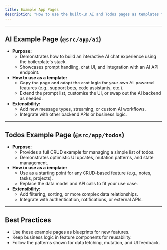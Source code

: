 ```yaml
---
title: Example App Pages
description: "How to use the built-in AI and Todos pages as templates for rapid prototyping in the Ultimate Boilerplate."
---
```


---

## AI Example Page (`@src/app/ai`)

- **Purpose:**
  - Demonstrates how to build an interactive AI chat experience using the boilerplate's stack.
  - Showcases prompt handling, chat UI, and integration with an AI API endpoint.
- **How to use as a template:**
  - Copy the page and adapt the chat logic for your own AI-powered features (e.g., support bots, code assistants, etc.).
  - Extend the prompt list, customize the UI, or swap out the AI backend as needed.
- **Extensibility:**
  - Add new message types, streaming, or custom AI workflows.
  - Integrate with other backend APIs or business logic.

---

## Todos Example Page (`@src/app/todos`)

- **Purpose:**
  - Provides a full CRUD example for managing a simple list of todos.
  - Demonstrates optimistic UI updates, mutation patterns, and state management.
- **How to use as a template:**
  - Use as a starting point for any CRUD-based feature (e.g., notes, tasks, projects).
  - Replace the data model and API calls to fit your use case.
- **Extensibility:**
  - Add filtering, sorting, or more complex data relationships.
  - Integrate with authentication, notifications, or external APIs.

---

## Best Practices
- Use these example pages as blueprints for new features.
- Keep business logic in feature components for reusability.
- Follow the patterns shown for data fetching, mutation, and UI feedback. 